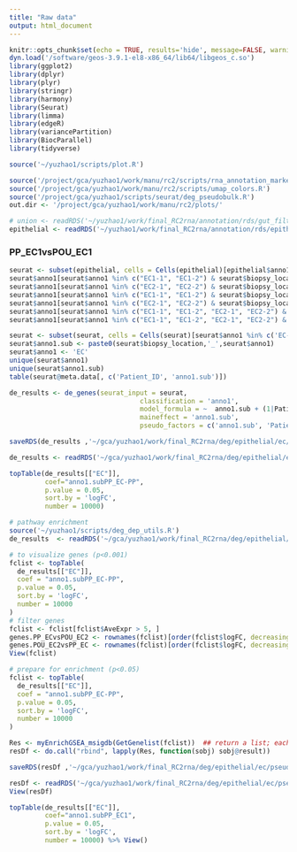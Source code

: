 ```yaml
---
title: "Raw data"
output: html_document
---
```


```r
knitr::opts_chunk$set(echo = TRUE, results='hide', message=FALSE, warning=FALSE, fig.height = 7, fig.width = 7)
dyn.load('/software/geos-3.9.1-el8-x86_64/lib64/libgeos_c.so')
library(ggplot2)
library(dplyr)
library(plyr)
library(stringr)
library(harmony)
library(Seurat)
library(limma)
library(edgeR)
library(variancePartition)
library(BiocParallel)
library(tidyverse)

source('~/yuzhao1/scripts/plot.R')
```

```r
source('/project/gca/yuzhao1/work/manu/rc2/scripts/rna_annotation_markers.R')
source('/project/gca/yuzhao1/work/manu/rc2/scripts/umap_colors.R')
source('/project/gca/yuzhao1/scripts/seurat/deg_pseudobulk.R')
out.dir <- '/project/gca/yuzhao1/work/manu/rc2/plots/'
```

```r
# union <- readRDS('~/yuzhao1/work/final_RC2rna/annotation/rds/gut_filtered.rds')
epithelial <- readRDS('~/yuzhao1/work/final_RC2rna/annotation/rds/epithelial3.rds')
```

### PP_EC1vsPOU_EC1

```r
seurat <- subset(epithelial, cells = Cells(epithelial)[epithelial$anno1 %in% c('EC1-1', 'EC1-2', "EC2-1", "EC2-2")])
seurat$anno1[seurat$anno1 %in% c("EC1-1", "EC1-2") & seurat$biopsy_location =='POU'] <- 'EC-POU1'
seurat$anno1[seurat$anno1 %in% c("EC2-1", "EC2-2") & seurat$biopsy_location =='POU'] <- 'EC-POU2'
seurat$anno1[seurat$anno1 %in% c("EC1-1", "EC1-2") & seurat$biopsy_location =='PP'] <- 'EC-PP'
seurat$anno1[seurat$anno1 %in% c("EC2-1", "EC2-2") & seurat$biopsy_location =='PP'] <- 'EC-PP'
seurat$anno1[seurat$anno1 %in% c("EC1-1", "EC1-2", "EC2-1", "EC2-2") & seurat$biopsy_location =='TI'] <- 'EC-TI'
seurat$anno1[seurat$anno1 %in% c("EC1-1", "EC1-2", "EC2-1", "EC2-2") & seurat$biopsy_location =='AC'] <- 'EC-AC'
```


```r
seurat <- subset(seurat, cells = Cells(seurat)[seurat$anno1 %in% c('EC-POU2', 'EC-PP')])
seurat$anno1.sub <- paste0(seurat$biopsy_location,'_',seurat$anno1)
seurat$anno1 <- 'EC'
unique(seurat$anno1)
unique(seurat$anno1.sub)
table(seurat@meta.data[, c('Patient_ID', 'anno1.sub')])
```


```r
de_results <- de_genes(seurat_input = seurat,
                                 classification = 'anno1',
                                 model_formula = ~  anno1.sub + (1|Patient_ID),
                                 maineffect = 'anno1.sub',
                                 pseudo_factors = c('anno1.sub', 'Patient_ID'))
```

```r
saveRDS(de_results ,'~/gca/yuzhao1/work/final_RC2rna/deg/epithelial/ec/pseudobulk/de_results_PP_ECvsPOU_EC2.rds')
```

```r
de_results <- readRDS('~/gca/yuzhao1/work/final_RC2rna/deg/epithelial/ec/pseudobulk/de_results_PP_ECvsPOU_EC2.rds')

topTable(de_results[["EC"]],
         coef="anno1.subPP_EC-PP",
         p.value = 0.05,
         sort.by = 'logFC',
         number = 10000)
```



```r
# pathway enrichment
source('~/yuzhao1/scripts/deg_dep_utils.R')
de_results  <- readRDS('~/gca/yuzhao1/work/final_RC2rna/deg/epithelial/ec/pseudobulk/de_results_PP_ECvsPOU_EC2.rds')
```


```r
# to visualize genes (p<0.001)
fclist <- topTable(
  de_results[["EC"]],
  coef = "anno1.subPP_EC-PP",
  p.value = 0.05,
  sort.by = 'logFC',
  number = 10000
)
# filter genes
fclist <- fclist[fclist$AveExpr > 5, ]
genes.PP_ECvsPOU_EC2 <- rownames(fclist)[order(fclist$logFC, decreasing = T)[1:50]]
genes.POU_EC2vsPP_EC <- rownames(fclist)[order(fclist$logFC, decreasing = F)[1:50]]
View(fclist)
```

```r
# prepare for enrichment (p<0.05)
fclist <- topTable(
  de_results[["EC"]],
  coef = "anno1.subPP_EC-PP",
  p.value = 0.05,
  sort.by = 'logFC',
  number = 10000
)

Res <- myEnrichGSEA_msigdb(GetGenelist(fclist))  ## return a list; each element is a msigdb set (e.g. C8)
resDf <- do.call("rbind", lapply(Res, function(sobj) sobj@result))

saveRDS(resDf ,'~/gca/yuzhao1/work/final_RC2rna/deg/epithelial/ec/pseudobulk/resDf_PP_ECvsPOU_EC2.rds')
```

```r
resDf <- readRDS('~/gca/yuzhao1/work/final_RC2rna/deg/epithelial/ec/pseudobulk/resDf_PP_ECvsPOU_EC2.rds')
View(resDf)
```

```r
topTable(de_results[["EC"]],
         coef="anno1.subPP_EC1",
         p.value = 0.05,
         sort.by = 'logFC',
         number = 10000) %>% View()
```













